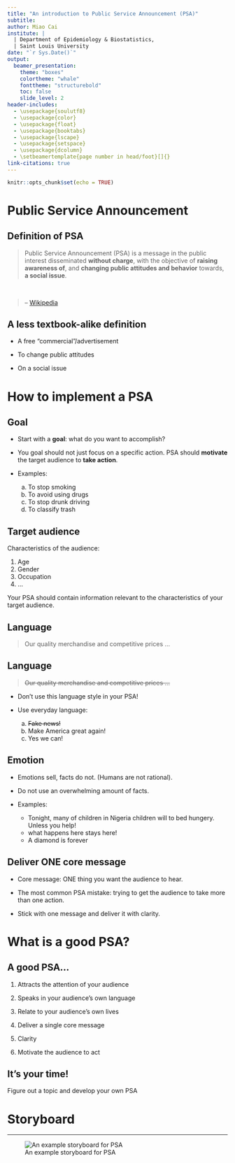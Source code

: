 ```yaml
---
title: "An introduction to Public Service Announcement (PSA)"
subtitle: 
author: Miao Cai
institute: |
  | Department of Epidemiology & Biostatistics, 
  | Saint Louis University
date: "`r Sys.Date()`"
output:
  beamer_presentation:
    theme: "boxes"
    colortheme: "whale"
    fonttheme: "structurebold"
    toc: false
    slide_level: 2
header-includes:
  - \usepackage{soulutf8}
  - \usepackage{color}
  - \usepackage{float}
  - \usepackage{booktabs}
  - \usepackage{lscape}
  - \usepackage{setspace}
  - \usepackage{dcolumn}
  - \setbeamertemplate{page number in head/foot}[]{}
link-citations: true
---
```


```r
knitr::opts_chunk$set(echo = TRUE)
```





Public Service Announcement
===

Definition of PSA
---
> Public Service Announcement (PSA) is a message in the public interest disseminated **without charge**, with the objective of **raising awareness of**, and **changing public attitudes and behavior** towards, **a social issue**.  
  
&nbsp;

> \hfill -- [Wikipedia](https://en.wikipedia.org/wiki/Public_service_announcement)


A less textbook-alike definition
---

- A free "commercial"/advertisement

- To change public attitudes

- On a social issue


How to implement a PSA
===

Goal
---

- Start with a **goal**: what do you want to accomplish?

- You goal should not just focus on a specific action. PSA should **motivate** the target audience to **take action**.

- Examples:
  a. To stop smoking
  b. To avoid using drugs
  c. To stop drunk driving
  d. To classify trash


Target audience
---

Characteristics of the audience:

1. Age
2. Gender
3. Occupation
4. ...

Your PSA should contain information relevant to the characteristics of your target audience.


Language
---

> Our quality merchandise and competitive prices ...


Language
---

> ~~Our quality merchandise and competitive prices ...~~


- Don't use this language style in your PSA!

- Use everyday language:
  a. ~~Fake news!~~
  b. Make America great again!
  c. Yes we can!
  
  
Emotion
---

- Emotions sell, facts do not. (Humans are not rational).

- Do not use an overwhelming amount of facts.

- Examples:
  + Tonight, many of children in Nigeria children will to bed hungery. Unless you help!
  + what happens here stays here!
  + A diamond is forever

Deliver ONE core message
---

- Core message: ONE thing you want the audience to hear.

- The most common PSA mistake: trying to get the audience to take more than one action.

- Stick with one message and deliver it with clarity.


What is a good PSA?
===

A good PSA...
---

1. Attracts the attention of your audience

2. Speaks in your audience's own language

3. Relate to your audience's own lives

4. Deliver a single core message

5. Clarity

6. Motivate the audience to act


It's your time!
---
Figure out a topic and develop your own PSA


Storyboard
===

---

![An example storyboard for PSA](toymation-storyboard.jpg)